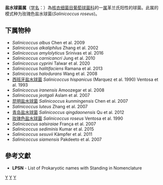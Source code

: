 {{Automatic taxobox
| taxon = Salinicoccus
| authority = Ventosa et al., 1990
| type species = 玫瑰色盐水球菌<br>''Salinicoccus roseus''
| type species authority = Ventosa et al. 1990
}}
'''盐水球菌属'''（[[学名|学名]]：{{lang|la|''Salinicoccus''}}）為[[核衣细菌目|核衣细菌目]][[葡萄球菌科|葡萄球菌科]]的一[[属|属]]革兰氏阳性的球菌。此属的模式种为玫瑰色盐水球菌(''Salinicoccus roseus'')。

==下属物种==
* ''Salinicoccus albus'' Chen et al. 2009
* ''Salinicoccus alkaliphilus'' Zhang et al. 2002
* ''Salinicoccus amylolyticus'' Srinivas et al. 2016
* ''Salinicoccus carnicancri'' Jung et al. 2010
* ''Salinicoccus cyprini'' Talwar et al. 2020
* ''Salinicoccus halitifaciens'' Ramana et al. 2013
* ''Salinicoccus halodurans'' Wang et al. 2008
* [[西班牙盐水球菌|西班牙盐水球菌]] ''Salinicoccus hispanicus'' (Marquez et al. 1990) Ventosa et al. 1993
* ''Salinicoccus iranensis'' Amoozegar et al. 2008
* ''Salinicoccus jeotgali'' Aslam et al. 2007
* [[昆明盐水球菌|昆明盐水球菌]] ''Salinicoccus kunmingensis'' Chen et al. 2007
* ''Salinicoccus luteus'' Zhang et al. 2007
* [[青岛盐水球菌|青岛盐水球菌]] ''Salinicoccus qingdaonensis'' Qu et al. 2012
* [[玫瑰色盐水球菌|玫瑰色盐水球菌]] ''Salinicoccus roseus'' Ventosa et al. 1990
* ''Salinicoccus salsiraiae'' França et al. 2007
* ''Salinicoccus sediminis'' Kumar et al. 2015
* ''Salinicoccus sesuvii'' Kämpfer et al. 2011
* ''Salinicoccus siamensis'' Pakdeeto et al. 2007

==參考文獻==
{{reflist}}
* '''LPSN''' - List of Prokaryotic names with Standing in Nomenclature

{{taxonbar}}

[[Category:革兰氏阳性菌|Y]]
[[Category:_葡萄球菌科|Y]]
[[Category:1990年描述的分类群|Y]]